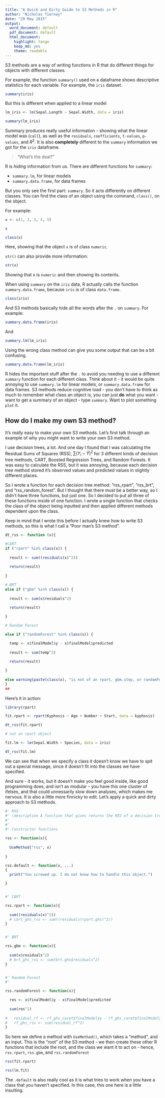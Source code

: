 ```yaml
---
title: "A Quick and Dirty Guide to S3 Methods in R"
author: "Nicholas Tierney"
date: "29 May 2015"
output:
  word_document: default
  pdf_document: default
  html_document:
    highlight: tango
    keep_md: yes
    theme: readable
---
```


S3 methods are a way of writing functions in R that do different things for objects with different classes. 

For example, the function `summary()` used on a dataframe shows descriptive statistics for each variable. For example, the `iris` dataset.

```r

summary(iris)

```

But this is different when applied to a linear model

```r

lm_iris <- lm(Sepal.Length ~ Sepal.Width, data = iris)

summary(lm_iris)

```

Summary produces really useful information - showing what the linear model was (`call`), as well as the `residuals`, `coefficients`, `t-values`, `p-values`, and $R^2$.  It is also **completely** different to the `summary` information we got for the `iris` dataframe.

> "What's the deal?"

R is _hiding_ information from us. There are different functions for `summary`:

- `summary.lm`, for linear models
- `summary.data.frame`, for data frames

But you only see the first part: `summary`. So it acts differently on different classes. You can find the class of an object using the command, `class()`, on the object. 

For example:

```r

x <- c(1, 2, 3, 4, 5)

x

class(x)

```

Here, showing that the object `x` is of class `numeric`. 

`str()` can also provide more information:

```r

str(x)

```

Showing that x is `numeric` and then showing its contents.

When using `summary` on the `iris` data, R actually calls the function `summary.data.frame`, because `iris` is of class `data.frame`.

```r

class(iris)

```

And S3 methods basically hide all the words after the `.` on `summary`. For example:

```r

summary.data.frame(iris)

```

And 

```r

summary.lm(lm_iris)

```

Using the wrong class method can give you some output that can be a bit confusing.

```r

summary.data.frame(lm_iris)

```

R hides the important stuff after the `.` to avoid you needing to use a different `summary` function for each different class. Think about it - it would be quite annoying to use `summary.lm` for linear models, or `summary.data.frame` for data frames. S3 methods reduce cognitive load - you don't have to think as much to remember what class an object is, you can just **do** what you want - want to get a summary of an object - type `summary`. Want to plot something `plot` it. 

## How do I make my own S3 method?

It's really easy to make your own S3 methods. Let's first talk through an example of why you might want to write your own S3 method.

I use decision trees, a lot. And one day I found that I was calculating the Residual Sums of Squares (RSS), $\sum(Y_i - \hat{Y})^2$ for 3 different kinds of decision tree methods, CART, Boosted Regression Trees, and Random Forests. It was easy to calculate the RSS, but it was annoying, because each decision tree method stored it's observed values and predicted values in slightly different places. 

So I wrote a function for each decision tree method: "rss_rpart", "rss_brt", and "rss_random_forest". But I thought that there must be a better way, so I didn't have three functions, but just one. So I decided to put all three of these functions inside of one function. I wrote a single function that checks the class of the object being inputted and then applied different methods dependent upon the class.

Keep in mind that I wrote this before I actually knew how to write S3 methods, so this is what I call a "Poor man's S3 method".

```r

dt_rss <- function (x){

#CART
if ("rpart" %in% class(x)) {
  
  result <- sum((residuals(x)^2))
  
  return(result)
  
}

# BRT
else if ("gbm" %in% class(x)) {
  
  result <- sum(x$residuals^2)
  
  return(result)

}

# Random Forest

else if ("randomForest" %in% class(x)) {

  temp <- x$finalModel$y - x$finalModel$predicted  
  
  result <- sum(temp^2)  
  
  return(result)

}
  
else warning(paste(class(x), "is not of an rpart, gbm.step, or randomForest object"))
}
##

```


Here's it in action:

```r

library(rpart)

fit.rpart <- rpart(Kyphosis ~ Age + Number + Start, data = kyphosis)

dt_rss(fit.rpart)

# not an rpart object

fit.lm <- lm(Sepal.Width ~ Species, data = iris)

dt_rss(fit.lm)

```

We can see that when we specify a class it doesn't know we have to spit out a special message, since it doesn't fit into the classes we have specified.

And sure - it works, but it doesn't make you feel good inside, like good programming does, and isn't as modular - you have this one cluster of ifelses, and that could unnessarily slow down analyses, which makes me nervous. It is also a little more finnicky to edit. Let's apply a quick and dirty approach to S3 methods.

```r

#' RSS
#' \description A function that gives returns the RSS of a decision tree model.
#'
#'
#' Constructor functions

rss <- function(x){
  
  UseMethod("rss", x)
  
}

rss.default <- function(x, ...)
{
  print("You screwed up. I do not know how to handle this object.")

}


#' CART

rss.rpart <- function(x){
  
  sum((residuals(x)^2))
  # cart_ghs_rss <- sum((residuals(rpart.ghs)^2))  
}


#' BRT

rss.gbm <- function(x){
  
  sum(x$residuals^2)
  # brt_ghs_rss <- sum(brt.ghs$residuals^2)  
}


#' Random Forest
#' 

rss.randomForest <- function(x){

  res <- x$finalModel$y - x$finalModel$predicted  
  
  sum(res^2)  
    
#   residual_rf <- rf_ghs_caret$finalModel$y - rf_ghs_caret$finalModel$predicted  
#   rf_ghs_rss <- sum(residual_rf^2)  
}


```

So here we define a method with `UseMethod()`, which takes a "method", and an input. This is the "root" of the S3 method - we then create these other R functions that include the root, and the class we want it to act on - hence, `rss.rpart`, `rss.gbm`, and `rss.randomForest`

```r

rss(fit.rpart)

rss(lm.fit)

```


The `.default` is also really cool as it is what tries to work when you have a class that you haven't specified. In this case, this one here is a little insulting.


